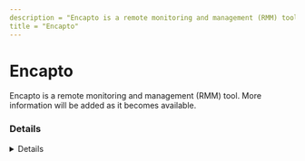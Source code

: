 ```yaml
---
description = "Encapto is a remote monitoring and management (RMM) tool. More information will be added as it becomes available."
title = "Encapto"
---
```




# Encapto

Encapto is a remote monitoring and management (RMM) tool. More information will be added as it becomes available.

### Details
<Details author={""}
         category={""}
         created={""}
         website={""}
         lastModified={"2-7-2024"}
         privileges={""}
         free={ false }
         verification={ false }
/>






### Forensic Artifacts




#### Network Artifacts
<EuiSpacer size="xl"/>
<NetworkArtifactsTable data={ [{"Description": "Known remote domains", "Domains": ["encapto.com"], "Ports": []}] }/>




### Detections
- Detects potential network activity of Encapto RMM tool
  - [Sigma Rule](https://github.com/magicsword-io/LOLRMM/blob/main/detections/sigma/encapto_network_sigma.yml)

### References
- [https://www.encapto.com - used to manage Cisco services](https://www.encapto.com - used to manage Cisco services)

